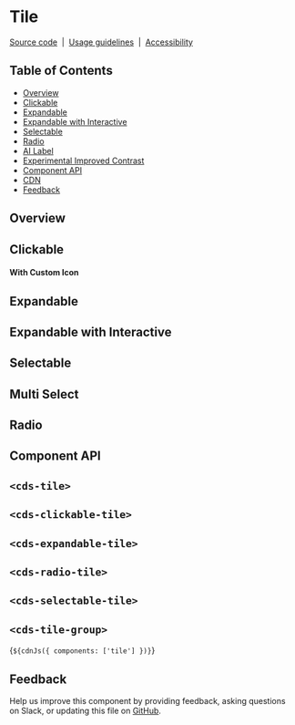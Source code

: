 
<Meta of={TileStories} />

# Tile

[Source code](https://github.com/carbon-design-system/carbon/tree/main/packages/web-components/src/components/tile)
&nbsp;|&nbsp;
[Usage guidelines](https://www.carbondesignsystem.com/components/tile/usage)
&nbsp;|&nbsp;
[Accessibility](https://www.carbondesignsystem.com/components/tile/accessibility)

## Table of Contents

- [Overview](#overview)
- [Clickable](#clickable)
- [Expandable](#expandable)
- [Expandable with Interactive](#expandable-with-interactive)
- [Selectable](#selectable)
- [Radio](#radio)
- [AI Label](#ai-label)
- [Experimental Improved Contrast](#experimental-improved-contrast)
- [Component API](#component-api)
- [CDN](#cdn)
- [Feedback](#feedback)

## Overview

<Canvas of={TileStories.Default} />

## Clickable

<Canvas of={TileStories.clickable} />

#### With Custom Icon

<Canvas of={TileStories.clickableWithCustomIcon} />

## Expandable

<Canvas of={TileStories.expandable} />

## Expandable with Interactive

<Canvas of={TileStories.ExpandableWithInteractive} />

## Selectable

<Canvas of={TileStories.Selectable} />

## Multi Select

<Canvas of={TileStories.MultiSelect} />

## Radio

<Canvas of={TileStories.Radio} />

## Component API

## `<cds-tile>`
<ArgTypes of="cds-tile" />

## `<cds-clickable-tile>`
<ArgTypes of="cds-clickable-tile" />

## `<cds-expandable-tile>`
<ArgTypes of="cds-expandable-tile" />

## `<cds-radio-tile>`
<ArgTypes of="cds-radio-tile" />

## `<cds-selectable-tile>`
<ArgTypes of="cds-selectable-tile" />

## `<cds-tile-group>`
<ArgTypes of="cds-tile-group" />

<Markdown>{`${cdnJs({ components: ['tile'] })}`}</Markdown>

## Feedback

Help us improve this component by providing feedback, asking questions on Slack,
or updating this file on
[GitHub](https://github.com/carbon-design-system/carbon/edit/main/packages/web-components/src/components/tile/tile.mdx).

